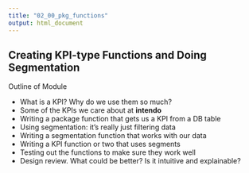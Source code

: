 ```yaml
---
title: "02_00_pkg_functions"
output: html_document
---
```


## Creating KPI-type Functions and Doing Segmentation

Outline of Module

- What is a KPI? Why do we use them so much?
- Some of the KPIs we care about at **intendo**
- Writing a package function that gets us a KPI from a DB table
- Using segmentation: it's really just filtering data
- Writing a segmentation function that works with our data
- Writing a KPI function or two that uses segments
- Testing out the functions to make sure they work well
- Design review. What could be better? Is it intuitive and explainable?
